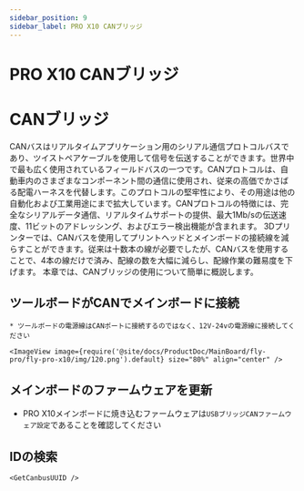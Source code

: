 ```yaml
---
sidebar_position: 9
sidebar_label: PRO X10 CANブリッジ
---
```


# PRO X10 CANブリッジ




# CANブリッジ

CANバスはリアルタイムアプリケーション用のシリアル通信プロトコルバスであり、ツイストペアケーブルを使用して信号を伝送することができます。世界中で最も広く使用されているフィールドバスの一つです。CANプロトコルは、自動車内のさまざまなコンポーネント間の通信に使用され、従来の高価でかさばる配電ハーネスを代替します。このプロトコルの堅牢性により、その用途は他の自動化および工業用途にまで拡大しています。CANプロトコルの特徴には、完全なシリアルデータ通信、リアルタイムサポートの提供、最大1Mb/sの伝送速度、11ビットのアドレッシング、およびエラー検出機能が含まれます。
3Dプリンターでは、CANバスを使用してプリントヘッドとメインボードの接続線を減らすことができます。従来は十数本の線が必要でしたが、CANバスを使用することで、4本の線だけで済み、配線の数を大幅に減らし、配線作業の難易度を下げます。
本章では、CANブリッジの使用について簡単に概説します。

## ツールボードがCANでメインボードに接続

    * ツールボードの電源線はCANポートに接続するのではなく、12V-24vの電源線に接続してください

    <ImageView image={require('@site/docs/ProductDoc/MainBoard/fly-pro/fly-pro-x10/img/120.png').default} size="80%" align="center" />

## メインボードのファームウェアを更新

* PRO X10メインボードに焼き込むファームウェアは`USBブリッジCANファームウェア設定`であることを確認してください


## IDの検索

    <GetCanbusUUID />